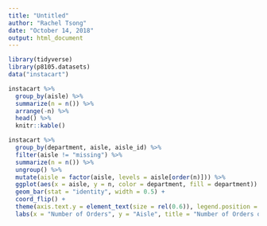 ```yaml
---
title: "Untitled"
author: "Rachel Tsong"
date: "October 14, 2018"
output: html_document
---
```


```r
library(tidyverse)
library(p8105.datasets)
data("instacart")

instacart %>% 
  group_by(aisle) %>%
  summarize(n = n()) %>%
  arrange(-n) %>%
  head() %>%
  knitr::kable()

instacart %>%
  group_by(department, aisle, aisle_id) %>%
  filter(aisle != "missing") %>%
  summarize(n = n()) %>%
  ungroup() %>%
  mutate(aisle = factor(aisle, levels = aisle[order(n)])) %>%
  ggplot(aes(x = aisle, y = n, color = department, fill = department)) +
  geom_bar(stat = "identity", width = 0.5) + 
  coord_flip() +
  theme(axis.text.y = element_text(size = rel(0.6)), legend.position = "bottom" ) +
  labs(x = "Number of Orders", y = "Aisle", title = "Number of Orders on Instacart by Aisle")
 
```

